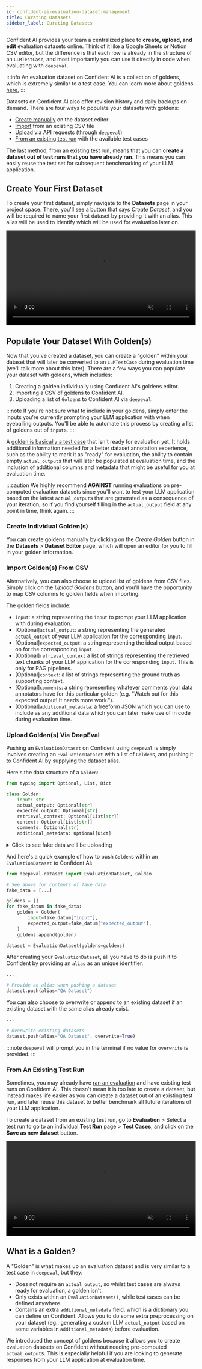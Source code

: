 ```yaml
---
id: confident-ai-evaluation-dataset-management
title: Curating Datasets
sidebar_label: Curating Datasets
---
```


Confident AI provides your team a centralized place to **create, upload, and edit** evaluation datasets online. Think of it like a Google Sheets or Notion CSV editor, but the difference is that each row is already in the structure of an `LLMTestCase`, and most importantly you can use it directly in code when evaluating with `deepeval`.

:::info
An evaluation dataset on Confident AI is a collection of goldens, which is extremely similar to a test case. You can learn more about goldens [here.](#what-is-a-golden)
:::

Datasets on Confident AI also offer revision history and daily backups on-demand. There are four ways to populate your datasets with goldens:

- [Create manually](#create-individual-goldens) on the dataset editor
- [Import](#import-goldens-from-csv) from an existing CSV file
- [Upload](#upload-goldens-via-deepeval) via API requests (through `deepeval`)
- [From an existing test run](#from-an-existing-test-run) with the available test cases

The last method, from an existing test run, means that you can **create a dataset out of test runs that you have already ran**. This means you can easily reuse the test set for subsequent benchmarking of your LLM application.

## Create Your First Dataset

To create your first dataset, simply navigate to the **Datasets** page in your project space. There, you'll see a button that says _Create Dataset_, and you will be required to name your first dataset by providing it with an alias. This alias will be used to identify which will be used for evaluation later on.

<video width="100%" controls muted playsInline>
  <source
    src="https://deepeval-docs.s3.us-east-1.amazonaws.com/confident-create-dataset.mp4"
    type="video/mp4"
  />
</video>

## Populate Your Dataset With Golden(s)

Now that you've created a dataset, you can create a "golden" within your dataset that will later be converted to an `LLMTestCase` during evaluation time (we'll talk more about this later). There are a few ways you can populate your dataset with goldens, which includes:

1. Creating a golden individually using Confident AI's goldens editor.
2. Importing a CSV of goldens to Confident AI.
3. Uploading a list of `Golden`s to Confident AI via `deepeval`.

:::note
If you're not sure what to include in your goldens, simply enter the inputs you're currently prompting your LLM application with when eyeballing outputs. You'll be able to automate this process by creating a list of goldens out of `input`s.
:::

A [golden is basically a test case](#what-is-a-golden) that isn't ready for evaluation yet. It holds additional information needed for a better dataset annotation experience, such as the ability to mark it as "ready" for evaluation, the ability to contain empty `actual_output`s that will later be populated at evaluation time, and the inclusion of additional columns and metadata that might be useful for you at evaluation time.

:::caution
We highly recommend **AGAINST** running evaluations on pre-computed evaluation datasets since you'll want to test your LLM application based on the latest `actual_output`s that are generated as a consequence of your iteration, so if you find yourself filling in the `actual_output` field at any point in time, think again.
:::

### Create Individual Golden(s)

You can create goldens manually by clicking on the _Create Golden_ button in the **Datasets** > **Dataset Editor** page, which will open an editor for you to fill in your golden information.

### Import Golden(s) From CSV

Alternatively, you can also choose to upload list of goldens from CSV files. Simply click on the _Upload Goldens_ button, and you'll have the opportunity to map CSV columns to golden fields when importing.

The golden fields include:

- `input`: a string representing the `input` to prompt your LLM application with during evaluation.
- [Optional]`actual_output`: a string representing the generated `actual_output` of your LLM application for the corresponding `input`.
- [Optional]`expected_output`: a string representing the ideal output based on for the corresponding `input`.
- [Optional]`retrieval_context` a list of strings representing the retrieved text chunks of your LLM application for the corresponding `input`. This is only for RAG pipelines.
- [Optional]`context`: a list of strings representing the ground truth as supporting context.
- [Optional]`comments`: a string representing whatever comments your data annotators have for this particular golden (e.g. "Watch out for this expected output! It needs more work.").
- [Optional]`additional_metadata`: a freeform JSON which you can use to include as any additional data which you can later make use of in code during evaluation time.

### Upload Golden(s) Via DeepEval

Pushing an `EvaluationDataset` on Confident using `deepeval` is simply involves creating an `EvaluationDataset` with a list of `Golden`s, and pushing it to Confident AI by supplying the dataset alias.

Here's the data structure of a `Golden`:

```python
from typing import Optional, List, Dict

class Golden:
    input: str
    actual_output: Optional[str]
    expected_output: Optional[str]
    retrieval_context: Optional[List[str]]
    context: Optional[List[str]]
    comments: Optional[str]
    additional_metadata: Optional[Dict]
```

<details><summary>Click to see fake data we'll be uploading</summary>
<p>

```python
fake_data = [
    {
        "input": "I have a persistent cough and fever. Should I be worried?",
        "expected_output": (
            "If your cough and fever persist or worsen, it could indicate a serious condition. "
            "Persistent fevers lasting more than three days or difficulty breathing should prompt immediate medical attention. "
            "Stay hydrated and consider over-the-counter fever reducers, but consult a healthcare provider for proper diagnosis."
        )
    },
    {
        "input": "What should I do if I accidentally cut my finger deeply?",
        "expected_output": (
            "Rinse the cut with soap and water, apply pressure to stop bleeding, and elevate the finger. "
            "Seek medical care if the cut is deep, bleeding persists, or your tetanus shot isn't up to date."
        ),
    }
]

```

</p>
</details>

And here's a quick example of how to push `Golden`s within an `EvaluationDataset` to Confident AI:

```python
from deepeval.dataset import EvaluationDataset, Golden

# See above for contents of fake_data
fake_data = [...]

goldens = []
for fake_datum in fake_data:
    golden = Golden(
        input=fake_datum["input"],
        expected_output=fake_datum["expected_output"],
    )
    goldens.append(golden)

dataset = EvaluationDataset(goldens=goldens)
```

After creating your `EvaluationDataset`, all you have to do is push it to Confident by providing an `alias` as an unique identifier.

```python
...

# Provide an alias when pushing a dataset
dataset.push(alias="QA Dataset")
```

You can also choose to overwrite or append to an existing dataset if an existing dataset with the same alias already exist.

```python
...

# Overwrite existing datasets
dataset.push(alias="QA Dataset", overwrite=True)
```

:::note
`deepeval` will prompt you in the terminal if no value for `overwrite` is provided.
:::

### From An Existing Test Run

Sometimes, you may already have [ran an evaluation](/confident-ai/confident-ai-testing-n-evaluation-test-run) and have existing test runs on Confident AI. This doesn't mean it is too late to create a dataset, but instead makes life easier as you can create a dataset out of an existing test run, and later reuse this dataset to better benchmark all future iterations of your LLM application.

To create a dataset from an existing test run, go to **Evaluation** > Select a test run to go to an individual **Test Run** page > **Test Cases**, and click on the **Save as new dataset** button.

<video width="100%" controls muted playsInline>
  <source
    src="https://deepeval-docs.s3.us-east-1.amazonaws.com/confident-dataset-from-test-run.mp4"
    type="video/mp4"
  />
</video>

## What is a Golden?

A "Golden" is what makes up an evaluation dataset and is very similar to a test case in `deepeval`, but they:

- Does not require an `actual_output`, so whilst test cases are always ready for evaluation, a golden isn't.
- Only exists within an `EvaluationDataset()`, while test cases can be defined anywhere.
- Contains an extra `additional_metadata` field, which is a dictionary you can define on Confident. Allows you to do some extra preprocessing on your dataset (eg., generating a custom LLM `actual_output` based on some variables in `additional_metadata`) before evaluation.

We introduced the concept of goldens because it allows you to create evaluation datasets on Confident without needing pre-computed `actual_output`s. This is especially helpful if you are looking to generate responses from your LLM application at evaluation time.

